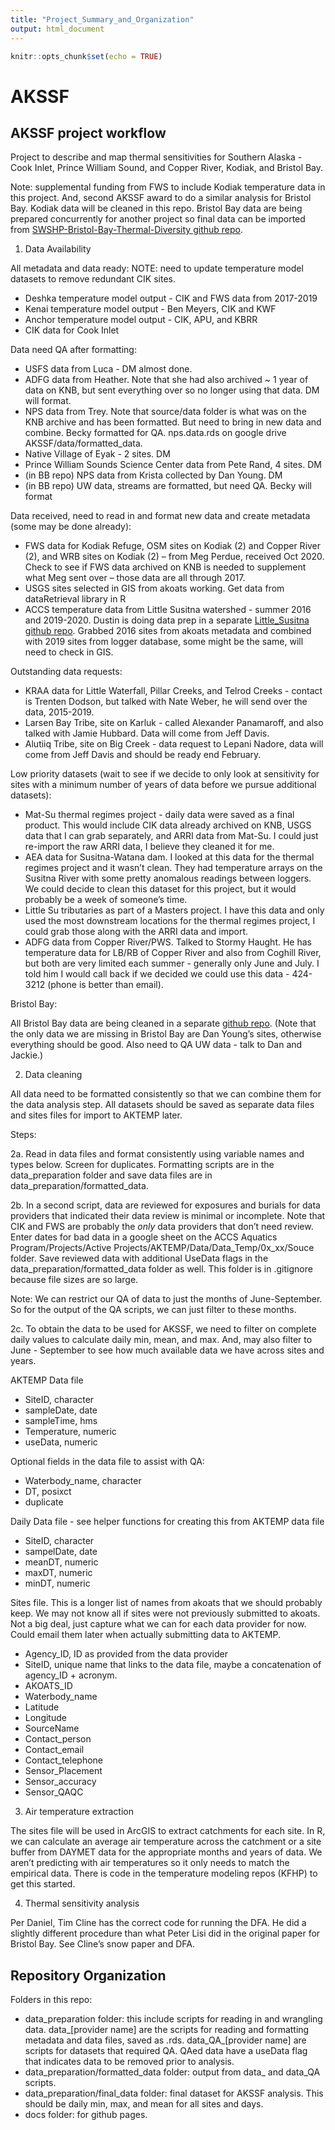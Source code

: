 ```yaml
---
title: "Project_Summary_and_Organization"
output: html_document
---
```


```r
knitr::opts_chunk$set(echo = TRUE)
```

# AKSSF

## AKSSF project workflow

Project to describe and map thermal sensitivities for Southern Alaska - Cook Inlet, Prince William Sound, and Copper River, Kodiak, and Bristol Bay.

Note: supplemental funding from FWS to include Kodiak temperature data in this project. And, second AKSSF award to do a similar analysis for Bristol Bay. Kodiak data will be cleaned in this repo. Bristol Bay data are being prepared concurrently for another project so final data can be imported from [SWSHP-Bristol-Bay-Thermal-Diversity github repo](https://github.com/rsshaftel/SWSHP-Bristol-Bay-Thermal-Diversity).


1. Data Availability

All metadata and data ready:
NOTE: need to update temperature model datasets to remove redundant CIK sites.

* Deshka temperature model output - CIK and FWS data from 2017-2019
* Kenai temperature model output - Ben Meyers, CIK and KWF
* Anchor temperature model output - CIK, APU, and KBRR
* CIK data for Cook Inlet

Data need QA after formatting:

* USFS data from Luca - DM almost done.
* ADFG data from Heather. Note that she had also archived ~ 1 year of data on KNB, but sent everything over so no longer using that data. DM will format.
* NPS data from Trey. Note that source/data folder is what was on the KNB archive and has been formatted. But need to bring in new data and combine. Becky formatted for QA. nps.data.rds on google drive AKSSF/data/formatted_data.
* Native Village of Eyak - 2 sites. DM 
* Prince William Sounds Science Center data from Pete Rand, 4 sites. DM
* (in BB repo) NPS data from Krista collected by Dan Young. DM 
* (in BB repo) UW data, streams are formatted, but need QA. Becky will format

Data received, need to read in and format new data and create metadata (some may be done already):

* FWS data for Kodiak Refuge, OSM sites on Kodiak (2) and Copper River (2), and WRB sites on Kodiak (2) -- from Meg Perdue, received Oct 2020. Check to see if FWS data archived on KNB is needed to supplement what Meg sent over -- those data are all through 2017.
* USGS sites selected in GIS from akoats working. Get data from dataRetrieval library in R
* ACCS temperature data from Little Susitna watershed - summer 2016 and 2019-2020. Dustin is doing data prep in a separate [Little_Susitna github repo](https://github.com/rsshaftel/Little_Susitna). Grabbed 2016 sites from akoats metadata and combined with 2019 sites from logger database, some might be the same, will need to check in GIS.


Outstanding data requests:

* KRAA data for Little Waterfall, Pillar Creeks, and Telrod Creeks - contact is Trenten Dodson, but talked with Nate Weber, he will send over the data, 2015-2019.  
* Larsen Bay Tribe, site on Karluk - called Alexander Panamaroff, and also talked with Jamie Hubbard. Data will come from Jeff Davis.  
* Alutiiq Tribe, site on Big Creek - data request to Lepani Nadore, data will come from Jeff Davis and should be ready end February.

Low priority datasets (wait to see if we decide to only look at sensitivity for sites with a minimum number of years of data before we pursue additional datasets):

* Mat-Su thermal regimes project - daily data were saved as a final product. This would include CIK data already archived on KNB, USGS data that I can grab separately, and ARRI data from Mat-Su. I could just re-import the raw ARRI data, I believe they cleaned it for me.
* AEA data for Susitna-Watana dam. I looked at this data for the thermal regimes project and it wasn't clean. They had temperature arrays on the Susitna River with some pretty anomalous readings between loggers. We could decide to clean this dataset for this project, but it would probably be a week of someone's time. 
* Little Su tributaries as part of a Masters project. I have this data and only used the most downstream locations for the thermal regimes project, I could grab those along with the ARRI data and import.
* ADFG data from Copper River/PWS. Talked to Stormy Haught. He has temperature data for LB/RB of Copper River and also from Coghill River, but both are very limited each summer - generally only June and July. I told him I would call back if we decided we could use this data - 424-3212 (phone is better than email).


Bristol Bay:

All Bristol Bay data are being cleaned in a separate [github repo](https://github.com/rsshaftel/SWSHP-Bristol-Bay-Thermal-Diversity).
(Note that the only data we are missing in Bristol Bay are Dan Young's sites, otherwise everything should be good. Also need to QA UW data - talk to Dan and Jackie.)


2. Data cleaning

All data need to be formatted consistently so that we can combine them for the data analysis step. All datasets should be saved as separate data files and sites files for import to AKTEMP later. 

Steps:

2a. Read in data files and format consistently using variable names and types below. Screen for duplicates. Formatting scripts are in the data_preparation folder and save data files are in data_preparation/formatted_data. 

2b. In a second script, data are reviewed for exposures and burials for data providers that indicated their data review is minimal or incomplete. Note that CIK and FWS are probably the *only* data providers that don't need review. Enter dates for bad data in a google sheet on the ACCS Aquatics Program/Projects/Active Projects/AKTEMP/Data/Data_Temp/0x_xx/Souce folder. Save reviewed data with additional UseData flags in the data_preparation/formatted_data folder as well. This folder is in .gitignore because file sizes are so large.

Note: We can restrict our QA of data to just the months of June-September. So for the output of the QA scripts, we can just filter to these months.

2c. To obtain the data to be used for AKSSF, we need to filter on complete daily values to calculate daily min, mean, and max. And, may also filter to June - September to see how much available data we have across sites and years.

AKTEMP Data file

* SiteID, character
* sampleDate, date
* sampleTime, hms
* Temperature, numeric
* useData, numeric

Optional fields in the data file to assist with QA:

* Waterbody_name, character
* DT, posixct
* duplicate

Daily Data file - see helper functions for creating this from AKTEMP data file

* SiteID, character
* sampelDate, date
* meanDT, numeric
* maxDT, numeric
* minDT, numeric


Sites file. This is a longer list of names from akoats that we should probably keep. We may not know all if sites were not previously submitted to akoats. Not a big deal, just capture what we can for each data provider for now. Could email them later when actually submitting data to AKTEMP.

* Agency_ID, ID as provided from the data provider
* SiteID, unique name that links to the data file, maybe a concatenation of agency_ID + acronym.
* AKOATS_ID
* Waterbody_name
* Latitude
* Longitude
* SourceName
* Contact_person
* Contact_email
* Contact_telephone
* Sensor_Placement
* Sensor_accuracy
* Sensor_QAQC



3. Air temperature extraction

The sites file will be used in ArcGIS to extract catchments for each site. In R, we can calculate an average air temperature across the catchment or a site buffer from DAYMET data for the appropriate months and years of data. We aren't predicting with air temperatures so it only needs to match the empirical data. There is code in the temperature modeling repos (KFHP) to get this started.

4. Thermal sensitivity analysis

Per Daniel, Tim Cline has the correct code for running the DFA. He did a slightly different procedure than what Peter Lisi did in the original paper for Bristol Bay. See Cline's snow paper and DFA.

## Repository Organization

Folders in this repo:

* data_preparation folder: this include scripts for reading in and wrangling data. data_[provider name] are the scripts for reading and formatting metadata and data files, saved as .rds. data_QA_[provider name] are scripts for datasets that required QA. QAed data have a useData flag that indicates data to be removed prior to analysis.
* data_preparation/formatted_data folder: output from data_ and data_QA scripts.
* data_preparation/final_data folder: final dataset for AKSSF analysis. This should be daily min, max, and mean for all sites and days.
* docs folder: for github pages. 


